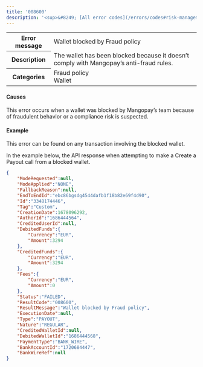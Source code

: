 ```yaml
---
title: '008600'  
description: '<sup>&#8249; [All error codes](/errors/codes#risk-management)</sup>'
---
```

  
<table>
    <tbody>
        <tr>
            <th class="header"><strong>Error message</strong></th>
            <td class="table-content">Wallet blocked by Fraud policy</td>
        </tr>
        <tr>
            <th class="header"><strong>Description</strong></th>
            <td class="table-content">The wallet has been blocked because it doesn’t comply with Mangopay’s anti-fraud rules.</td>
        </tr>
        <tr>
            <th class="header"><strong>Categories</strong></th>
            <td class="table-content">  
<div class="label">Fraud policy</div>  
<div class="label">Wallet</div>
</td>
        </tr>
    </tbody>
</table>  

#### Causes  

This error occurs when a wallet was blocked by Mangopay’s team because of fraudulent behavior or a compliance risk is suspected.  

#### Example  

This error can be found on any transaction involving the blocked wallet.  

In the example below, the API response when attempting to make a Create a Payout call from a blocked wallet.  
```json API Response
{
    "ModeRequested":null,
    "ModeApplied":"NONE",
    "FallbackReason":null,
    "EndToEndId":"ebc86bgsdg4544dafb1f18b82e69f4d90",
    "Id":"3348174446",
    "Tag":"Custom",
    "CreationDate":1678096292,
    "AuthorId":"1686444564",
    "CreditedUserId":null,
    "DebitedFunds":{
        "Currency":"EUR",
        "Amount":3294
    },
    "CreditedFunds":{
        "Currency":"EUR",
        "Amount":3294
    },
    "Fees":{
        "Currency":"EUR",
        "Amount":0
    },
    "Status":"FAILED",
    "ResultCode":"008600",
    "ResultMessage":"Wallet blocked by Fraud policy",
    "ExecutionDate":null,
    "Type":"PAYOUT",
    "Nature":"REGULAR",
    "CreditedWalletId":null,
    "DebitedWalletId":"1686444568",
    "PaymentType":"BANK_WIRE",
    "BankAccountId":"1720684447",
    "BankWireRef":null
}
```